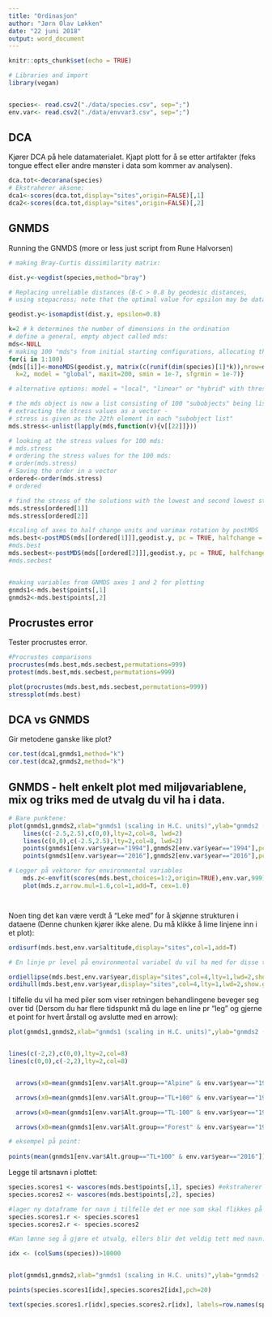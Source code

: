 ```yaml
---
title: "Ordinasjon"
author: "Jørn Olav Løkken"
date: "22 juni 2018"
output: word_document
---
```


```r
knitr::opts_chunk$set(echo = TRUE)
```


```r
# Libraries and import
library(vegan)


species<- read.csv2("./data/species.csv", sep=";")
env.var<- read.csv2("./data/envvar3.csv", sep=";")

```

## DCA

Kjører DCA på hele datamaterialet. Kjapt plott for å se etter artifakter (feks tongue effect eller andre mønster i data som kommer av analysen).
```r
dca.tot<-decorana(species)
# Ekstraherer aksene:
dca1<-scores(dca.tot,display="sites",origin=FALSE)[,1]
dca2<-scores(dca.tot,display="sites",origin=FALSE)[,2]

```

## GNMDS

Running the GNMDS (more or less just script from Rune Halvorsen)

```r
# making Bray-Curtis dissimilarity matrix:

dist.y<-vegdist(species,method="bray") 

# Replacing unreliable distances (B-C > 0.8 by geodesic distances,
# using stepacross; note that the optimal value for epsilon may be dataset-specific

geodist.y<-isomapdist(dist.y, epsilon=0.8)

k=2 # k determines the number of dimensions in the ordination
# define a general, empty object called mds:
mds<-NULL
# making 100 "mds"s from initial starting configurations, allocating them into the mds object:
for(i in 1:100)
{mds[[i]]<-monoMDS(geodist.y, matrix(c(runif(dim(species)[1]*k)),nrow=dim(species)[1]), 
  k=2, model = "global", maxit=200, smin = 1e-7, sfgrmin = 1e-7)}

# alternative options: model = "local", "linear" or "hybrid" with threshold = [value]

# the mds object is now a list consisting of 100 "subobjects" being lists
# extracting the stress values as a vector - 
# stress is given as the 22th element in each "subobject list"
mds.stress<-unlist(lapply(mds,function(v){v[[22]]})) 

# looking at the stress values for 100 mds:
# mds.stress
# ordering the stress values for the 100 mds:
# order(mds.stress)
# Saving the order in a vector
ordered<-order(mds.stress)
# ordered

# find the stress of the solutions with the lowest and second lowest stress:
mds.stress[ordered[1]]
mds.stress[ordered[2]]

#scaling of axes to half change units and varimax rotation by postMDS
mds.best<-postMDS(mds[[ordered[1]]],geodist.y, pc = TRUE, halfchange = TRUE, threshold = 0.8)
#mds.best
mds.secbest<-postMDS(mds[[ordered[2]]],geodist.y, pc = TRUE, halfchange = TRUE, threshold = 0.8)
#mds.secbest


#making variables from GNMDS axes 1 and 2 for plotting
gnmds1<-mds.best$points[,1]
gnmds2<-mds.best$points[,2]


```

## Procrustes error

Tester procrustes error.

```r
#Procrustes comparisons
procrustes(mds.best,mds.secbest,permutations=999)
protest(mds.best,mds.secbest,permutations=999)

plot(procrustes(mds.best,mds.secbest,permutations=999))
stressplot(mds.best)
```

## DCA vs GNMDS

Gir metodene ganske like plot?

```r
cor.test(dca1,gnmds1,method="k")
cor.test(dca2,gnmds2,method="k")
```

## GNMDS - helt enkelt plot med miljøvariablene, mix og triks med de utvalg du vil ha i data.

```r

# Bare punktene:
plot(gnmds1,gnmds2,xlab="gnmds1 (scaling in H.C. units)",ylab="gnmds2 (scaling in H.C. units)",type="n", ylim=c(-1.2,1.2), xlim=c(-1.2,1.2))
    lines(c(-2.5,2.5),c(0,0),lty=2,col=8, lwd=2)
    lines(c(0,0),c(-2.5,2.5),lty=2,col=8, lwd=2)
    points(gnmds1[env.var$year=="1994"],gnmds2[env.var$year=="1994"],pch=3,col="cyan3", cex=0.4)
    points(gnmds1[env.var$year=="2016"],gnmds2[env.var$year=="2016"],pch=2,col="darkorange", cex=0.4)

# Legger på vektorer for environmental variables
    mds.z<-envfit(scores(mds.best,choices=1:2,origin=TRUE),env.var,999)
    plot(mds.z,arrow.mul=1.6,col=1,add=T, cex=1.0)




```


Noen ting det kan være verdt å "Leke med" for å skjønne strukturen i dataene (Denne chunken kjører ikke alene. Du må klikke å lime linjene inn i et plot):
```r


ordisurf(mds.best,env.var$altitude,display="sites",col=1,add=T)

# En linje pr level på environmental variabel du vil ha med for disse to:

ordiellipse(mds.best,env.var$year,display="sites",col=4,lty=1,lwd=2,show.groups = "1994",add=T) 
ordihull(mds.best,env.var$year,display="sites",col=4,lty=1,lwd=2,show.groups = "1994",add=T)

```


I tilfelle du vil ha med piler som viser retningen behandlingene beveger seg over tid (Dersom du har flere tidspunkt må du lage en line pr "leg" og gjerne et point for hvert årstall og avslutte med en arrow):


```r

plot(gnmds1,gnmds2,xlab="gnmds1 (scaling in H.C. units)",ylab="gnmds2 (scaling in H.C. units)",type="n", ylim=c(-1.2,1.2), xlim=c(-1.2,1.2))


lines(c(-2,2),c(0,0),lty=2,col=8)
lines(c(0,0),c(-2,2),lty=2,col=8)


  arrows(x0=mean(gnmds1[env.var$Alt.group=="Alpine" & env.var$year=="1994"]), y0=mean(gnmds2[env.var$Alt.group=="Alpine" & env.var$year=="1994"]), x1=mean(gnmds1[env.var$Alt.group=="Alpine" & env.var$year=="2016"]), y1=mean(gnmds2[env.var$Alt.group=="Alpine" & env.var$year=="2016"]),length = 0.07, angle = 35,code = 2,col=4,lwd=2, lty=1)

  arrows(x0=mean(gnmds1[env.var$Alt.group=="TL+100" & env.var$year=="1994"]), y0=mean(gnmds2[env.var$Alt.group=="TL+100" & env.var$year=="1994"]), x1=mean(gnmds1[env.var$Alt.group=="TL+100" & env.var$year=="2016"]), y1=mean(gnmds2[env.var$Alt.group=="TL+100" & env.var$year=="2016"]),length = 0.07, angle = 35,code = 2,col="purple",lwd=2, lty=1)

  arrows(x0=mean(gnmds1[env.var$Alt.group=="TL-100" & env.var$year=="1994"]), y0=mean(gnmds2[env.var$Alt.group=="TL-100" & env.var$year=="1994"]), x1=mean(gnmds1[env.var$Alt.group=="TL-100" & env.var$year=="2016"]), y1=mean(gnmds2[env.var$Alt.group=="TL-100" & env.var$year=="2016"]),length = 0.07, angle = 35,code = 2,col=2,lwd=2, lty=1)

  arrows(x0=mean(gnmds1[env.var$Alt.group=="Forest" & env.var$year=="1994"]), y0=mean(gnmds2[env.var$Alt.group=="Forest" & env.var$year=="1994"]), x1=mean(gnmds1[env.var$Alt.group=="Forest" & env.var$year=="2016"]), y1=mean(gnmds2[env.var$Alt.group=="Forest" & env.var$year=="2016"]),length = 0.07, angle = 35,code = 2,col=3,lwd=2, lty=1)

# eksempel på point:
  
points(mean(gnmds1[env.var$Alt.group=="TL+100" & env.var$year=="2016"]),mean(gnmds2[env.var$Alt.group=="TL+100" & env.var$year=="2016"]),pch=4,col=1, cex=1)

```

Legge til artsnavn i plottet:

```r
species.scores1 <- wascores(mds.best$points[,1], species) #ekstraherer species scores
species.scores2 <- wascores(mds.best$points[,2], species)

#lager ny dataframe for navn i tilfelle det er noe som skal flikkes på av tekst.
species.scores1.r <- species.scores1
species.scores2.r <- species.scores2

#Kan lønne seg å gjøre et utvalg, ellers blir det veldig tett med navn.

idx <- (colSums(species))>10000


plot(gnmds1,gnmds2,xlab="gnmds1 (scaling in H.C. units)",ylab="gnmds2 (scaling in H.C. units)",type="n", ylim=c(-1.0,1.0), xlim=c(-.5,.5))

points(species.scores1[idx],species.scores2[idx],pch=20)

text(species.scores1.r[idx],species.scores2.r[idx], labels=row.names(species.scores2.r)[idx]) 

```


